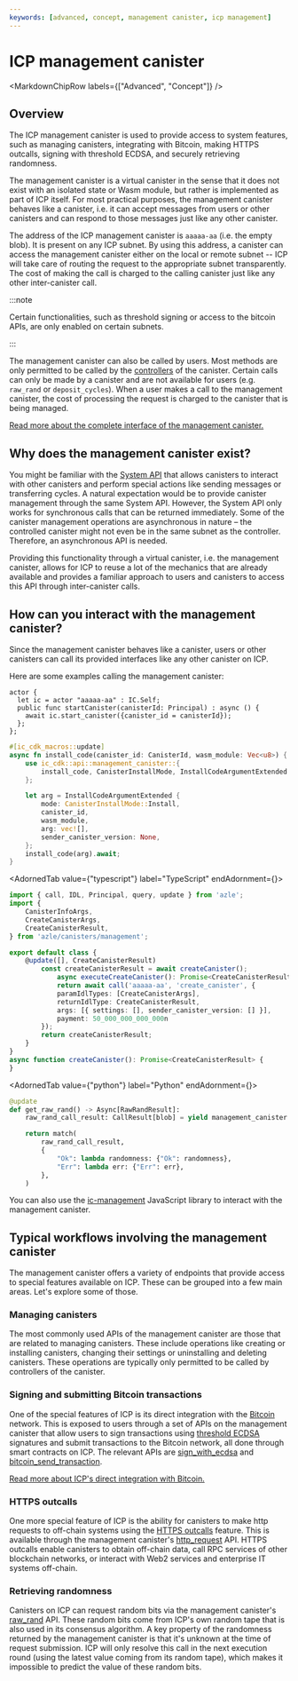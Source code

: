 ```yaml
---
keywords: [advanced, concept, management canister, icp management]
---
```



# ICP management canister

<MarkdownChipRow labels={["Advanced", "Concept"]} />

## Overview

The ICP management canister is used to provide access to system features, such as managing canisters, integrating with Bitcoin, making HTTPS outcalls, signing with threshold ECDSA, and securely retrieving randomness.


The management canister is a virtual canister in the sense that it does not exist with an isolated state or Wasm module, but rather is implemented as part of ICP itself. For most practical purposes, the management canister behaves like a canister, i.e. it can accept messages from users or other canisters and can respond to those messages just like any other canister.


The address of the ICP management canister is `aaaaa-aa` (i.e. the empty blob). It is present on any ICP subnet. By using this address, a canister can access the management canister either on the local or remote subnet -- ICP will take care of routing the request to the appropriate subnet transparently. The cost of making the call is charged to the calling canister just like any other inter-canister call.

:::note

Certain functionalities, such as threshold signing or access to the bitcoin APIs, are only enabled on certain subnets.

:::

The management canister can also be called by users. Most methods are only permitted to be called by the [controllers](/docs/current/developer-docs/smart-contracts/maintain/control) of the canister. Certain calls can only be made by a canister and are not available for users (e.g. `raw_rand` or `deposit_cycles`). When a user makes a call to the management canister, the cost of processing the request is charged to the canister that is being managed.


[Read more about the complete interface of the management canister.](/docs/current/references/ic-interface-spec#ic-candid)

## Why does the management canister exist?

You might be familiar with the [System API](/docs/current/references/ic-interface-spec#system-api) that allows canisters to interact with other canisters and perform special actions like sending messages or transferring cycles. A natural expectation would be to provide canister management through the same System API. However, the System API only works for synchronous calls that can be returned immediately. Some of the canister management operations are asynchronous in nature – the controlled canister might not even be in the same subnet as the controller. Therefore, an asynchronous API is needed.


Providing this functionality through a virtual canister, i.e. the management canister, allows for ICP to reuse a lot of the mechanics that are already available and provides a familiar approach to users and canisters to access this API through inter-canister calls.

## How can you interact with the management canister?

Since the management canister behaves like a canister, users or other canisters can call its provided interfaces like any other canister on ICP.

Here are some examples calling the management canister:

<AdornedTabs groupId="language">
<TabItem value="motoko" label="Motoko" default>

```motoko
actor {
  let ic = actor "aaaaa-aa" : IC.Self;
  public func startCanister(canisterId: Principal) : async () {
	await ic.start_canister({canister_id = canisterId});
  };
};
```

</TabItem>

<TabItem value="rust" label="Rust">

```rust
#[ic_cdk_macros::update]
async fn install_code(canister_id: CanisterId, wasm_module: Vec<u8>) {
    use ic_cdk::api::management_canister::{
        install_code, CanisterInstallMode, InstallCodeArgumentExtended
    };

    let arg = InstallCodeArgumentExtended {
        mode: CanisterInstallMode::Install,
        canister_id,
        wasm_module,
        arg: vec![],
        sender_canister_version: None,
    };
    install_code(arg).await;
}
```
</TabItem>

<AdornedTab value={"typescript"} label="TypeScript" endAdornment={<BetaChip />}>

```typescript
import { call, IDL, Principal, query, update } from 'azle';
import {
    CanisterInfoArgs,
    CreateCanisterArgs,
    CreateCanisterResult,
} from 'azle/canisters/management';

export default class {
    @update([], CreateCanisterResult)
        const createCanisterResult = await createCanister();
            async executeCreateCanister(): Promise<CreateCanisterResult> {
            return await call('aaaaa-aa', 'create_canister', {
            paramIdlTypes: [CreateCanisterArgs],
            returnIdlType: CreateCanisterResult,
            args: [{ settings: [], sender_canister_version: [] }],
            payment: 50_000_000_000_000n
        });
        return createCanisterResult;
    }
}
async function createCanister(): Promise<CreateCanisterResult> {
}
```

</AdornedTab>

<AdornedTab value={"python"} label="Python" endAdornment={<BetaChip />}>

```python
@update
def get_raw_rand() -> Async[RawRandResult]:
    raw_rand_call_result: CallResult[blob] = yield management_canister.raw_rand()

    return match(
        raw_rand_call_result,
        {
            "Ok": lambda randomness: {"Ok": randomness},
            "Err": lambda err: {"Err": err},
        },
    )
```

</AdornedTab>
</AdornedTabs>

You can also use the [ic-management](https://github.com/dfinity/ic-js/tree/main/packages/ic-management) JavaScript library to interact with the management canister.


## Typical workflows involving the management canister

The management canister offers a variety of endpoints that provide access to special features available on ICP. These can be grouped into a few main areas. Let's explore some of those.

### Managing canisters

The most commonly used APIs of the management canister are those that are related to managing canisters. These include operations like creating or installing canisters, changing their settings or uninstalling and deleting canisters. These operations are typically only permitted to be called by controllers of the canister.

### Signing and submitting Bitcoin transactions

One of the special features of ICP is its direct integration with the [Bitcoin](/docs/current/developer-docs/multi-chain/bitcoin/overview) network. This is exposed to users through a set of APIs on the management canister that allow users to sign transactions using [threshold ECDSA](/docs/current/developer-docs/smart-contracts/signatures/t-ecdsa) signatures and submit transactions to the Bitcoin network, all done through smart contracts on ICP. The relevant APIs are [sign_with_ecdsa](/docs/current/references/ic-interface-spec#ic-sign_with_ecdsa) and [bitcoin_send_transaction](/docs/current/references/ic-interface-spec#ic-bitcoin_send_transaction).

[Read more about ICP's direct integration with Bitcoin.](/docs/current/developer-docs/multi-chain/bitcoin/overview)

### HTTPS outcalls

One more special feature of ICP is the ability for canisters to make http requests to off-chain systems using the [HTTPS outcalls](/docs/current/developer-docs/smart-contracts/advanced-features/https-outcalls/https-outcalls-overview) feature. This is available through the management canister's [http_request](/docs/current/references/ic-interface-spec#ic-http_request) API. HTTPS outcalls enable canisters to obtain off-chain data, call RPC services of other blockchain networks, or interact with Web2 services and enterprise IT systems off-chain.

### Retrieving randomness

Canisters on ICP can request random bits via the management canister's [raw_rand](/docs/current/references/ic-interface-spec#ic-raw_rand) API. These random bits come from ICP's own random tape that is also used in its consensus algorithm. A key property of the randomness returned by the management canister is that it's unknown at the time of request submission. ICP will only resolve this call in the next execution round (using the latest value coming from its random tape), which makes it impossible to predict the value of these random bits.
